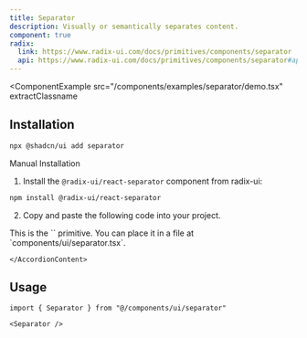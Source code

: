 ```yaml
---
title: Separator
description: Visually or semantically separates content.
component: true
radix:
  link: https://www.radix-ui.com/docs/primitives/components/separator
  api: https://www.radix-ui.com/docs/primitives/components/separator#api-reference
---
```


<ComponentExample
  src="/components/examples/separator/demo.tsx"
  extractClassname
>
  <SeparatorDemo />
</ComponentExample>

## Installation

```bash
npx @shadcn/ui add separator
```

<Accordion type="single" collapsible>
  <AccordionItem value="manual-installation">
    <AccordionTrigger>Manual Installation</AccordionTrigger>
    <AccordionContent>

1. Install the `@radix-ui/react-separator` component from radix-ui:

```bash
npm install @radix-ui/react-separator
```

2. Copy and paste the following code into your project.

<ComponentSource src="/components/ui/separator.tsx" />

<Callout>
  This is the `<Separator />` primitive. You can place it in a file at
  `components/ui/separator.tsx`.
</Callout>

    </AccordionContent>

  </AccordionItem>
</Accordion>

## Usage

```tsx
import { Separator } from "@/components/ui/separator"
```

```tsx
<Separator />
```
